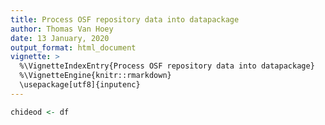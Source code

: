 ```yaml
---
title: Process OSF repository data into datapackage
author: Thomas Van Hoey
date: 13 January, 2020
output_format: html_document
vignette: >
  %\VignetteIndexEntry{Process OSF repository data into datapackage}
  %\VignetteEngine{knitr::rmarkdown}
  \usepackage[utf8]{inputenc}
---
```


```r
chideod <- df
```


